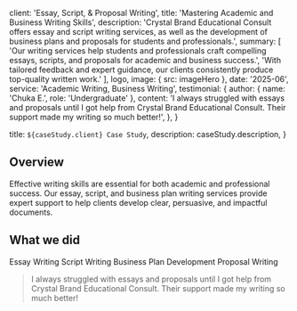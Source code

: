
  client: 'Essay, Script, & Proposal Writing',
  title: 'Mastering Academic and Business Writing Skills',
  description:
    'Crystal Brand Educational Consult offers essay and script writing services, as well as the development of business plans and proposals for students and professionals.',
  summary: [
    'Our writing services help students and professionals craft compelling essays, scripts, and proposals for academic and business success.',
    'With tailored feedback and expert guidance, our clients consistently produce top-quality written work.'
  ],
  logo,
  image: { src: imageHero },
  date: '2025-06',
  service: 'Academic Writing, Business Writing',
  testimonial: {
    author: { name: 'Chuka E.', role: 'Undergraduate' },
    content:
      'I always struggled with essays and proposals until I got help from Crystal Brand Educational Consult. Their support made my writing so much better!',
  },
}

  title: `${caseStudy.client} Case Study`,
  description: caseStudy.description,
}

## Overview

Effective writing skills are essential for both academic and professional success. Our essay, script, and business plan writing services provide expert support to help clients develop clear, persuasive, and impactful documents.

## What we did

<TagList>
  <TagListItem>Essay Writing</TagListItem>
  <TagListItem>Script Writing</TagListItem>
  <TagListItem>Business Plan Development</TagListItem>
  <TagListItem>Proposal Writing</TagListItem>
</TagList>

<Blockquote
  author={{ name: 'Chuka E.', role: 'Undergraduate' }}
  image={{ src: imageStudent }}
>
  I always struggled with essays and proposals until I got help from Crystal Brand Educational Consult. Their support made my writing so much better!
</Blockquote>

<StatList>
  <StatListItem value="100%" label="Submission success rate" />
  <StatListItem value="4x" label="Writing skill improvement" />
  <StatListItem value="95%" label="Client satisfaction" />
  <StatListItem value="Top marks" label="Academic results" />
</StatList>